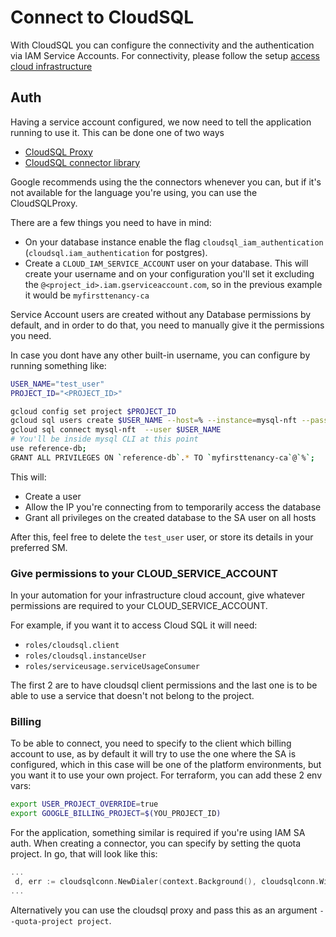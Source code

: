 
# Connect to CloudSQL

With CloudSQL you can configure the connectivity and the authentication via IAM Service Accounts. For connectivity, please follow the setup [access cloud infrastructure](/reference/accessing-cloud-infra)

## Auth

Having a service account configured, we now need to tell the application running to use it. This can be done one of two ways

- [CloudSQL Proxy](https://github.com/GoogleCloudPlatform/cloud-sql-proxy)
- [CloudSQL connector library](https://cloud.google.com/sql/docs/mysql/connect-connectors)

Google recommends using the the connectors whenever you can, but if it's not available for the language you're using, you can use the CloudSQLProxy.

There are a few things you need to have in mind:

- On your database instance enable the flag `cloudsql_iam_authentication` (`cloudsql.iam_authentication` for postgres).
- Create a `CLOUD_IAM_SERVICE_ACCOUNT` user on your database. This will create your username and on your configuration you'll set it excluding the `@<project_id>.iam.gserviceaccount.com`, so in the previous example it would be `myfirsttenancy-ca`

<Callout>

Service Account users are created without any Database permissions by default, and in order to do that, you need to manually give it the permissions you need.

</Callout>

In case you dont have any other built-in username, you can configure by running something like:

```bash
USER_NAME="test_user"
PROJECT_ID="<PROJECT_ID>"

gcloud config set project $PROJECT_ID
gcloud sql users create $USER_NAME --host=% --instance=mysql-nft --password=test
gcloud sql connect mysql-nft  --user $USER_NAME
# You'll be inside mysql CLI at this point
use reference-db;
GRANT ALL PRIVILEGES ON `reference-db`.* TO `myfirsttenancy-ca`@`%`;
```

This will:

- Create a user
- Allow the IP you're connecting from to temporarily access the database
- Grant all privileges on the created database to the SA user on all hosts

After this, feel free to delete the `test_user` user, or store its details in your preferred SM.

### Give permissions to your CLOUD_SERVICE_ACCOUNT

In your automation for your infrastructure cloud account, give whatever permissions are required to your CLOUD_SERVICE_ACCOUNT.

For example, if you want it to access Cloud SQL it will need:

- `roles/cloudsql.client`
- `roles/cloudsql.instanceUser`
- `roles/serviceusage.serviceUsageConsumer`

The first 2 are to have cloudsql client permissions and the last one is to be able to use a service that doesn't not belong to the project.

### Billing

To be able to connect, you need to specify to the client which billing account to use, as by default it will try to use the one where the SA is configured, which in this case will be one of the platform environments, but you want it to use your own project.
For terraform, you can add these 2 env vars:

```bash
export USER_PROJECT_OVERRIDE=true
export GOOGLE_BILLING_PROJECT=$(YOU_PROJECT_ID)
```

For the application, something similar is required if you're using IAM SA auth.
When creating a connector, you can specify by setting the quota project. In go, that will look like this:

```go
...
 d, err := cloudsqlconn.NewDialer(context.Background(), cloudsqlconn.WithIAMAuthN(), cloudsqlconn.WithQuotaProject(getBillingProject()))
...
```

Alternatively you can use the cloudsql proxy and pass this as an argument `--quota-project project`.
